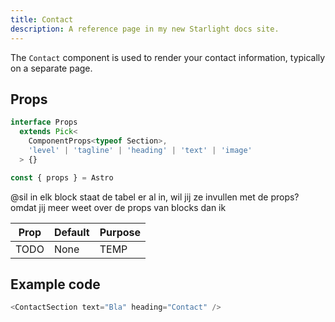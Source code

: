 ```yaml
---
title: Contact
description: A reference page in my new Starlight docs site.
---
```




The `Contact` component is used to render your contact information, typically on a separate page. 

## Props

```ts
interface Props
  extends Pick<
    ComponentProps<typeof Section>,
    'level' | 'tagline' | 'heading' | 'text' | 'image'
  > {}

const { props } = Astro
```

@sil in elk block staat de tabel er al in, wil jij ze invullen met de props? omdat jij meer weet over de props van blocks dan ik

| Prop  | Default | Purpose |
| ----  | ------- | ------- |
| TODO  | None    | TEMP    |

## Example code

```js
<ContactSection text="Bla" heading="Contact" />
```

<Window>
  <ContactSection text="Bla" heading="Contact" />
</Window>